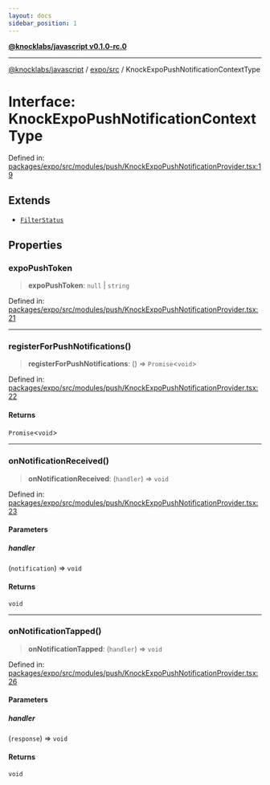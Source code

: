 ```yaml
---
layout: docs
sidebar_position: 1
---
```


[**@knocklabs/javascript v0.1.0-rc.0**](../../../index.mdx)

***

[@knocklabs/javascript](../../../modules.mdx) / [expo/src](../index.mdx) / KnockExpoPushNotificationContextType

# Interface: KnockExpoPushNotificationContextType

Defined in: [packages/expo/src/modules/push/KnockExpoPushNotificationProvider.tsx:19](https://github.com/knocklabs/javascript/blob/main/packages/expo/src/modules/push/KnockExpoPushNotificationProvider.tsx#L19)

## Extends

- [`FilterStatus`](../../../react/src/index.mdx#filterstatus)

## Properties

### expoPushToken

> **expoPushToken**: `null` \| `string`

Defined in: [packages/expo/src/modules/push/KnockExpoPushNotificationProvider.tsx:21](https://github.com/knocklabs/javascript/blob/main/packages/expo/src/modules/push/KnockExpoPushNotificationProvider.tsx#L21)

***

### registerForPushNotifications()

> **registerForPushNotifications**: () => `Promise`\<`void`\>

Defined in: [packages/expo/src/modules/push/KnockExpoPushNotificationProvider.tsx:22](https://github.com/knocklabs/javascript/blob/main/packages/expo/src/modules/push/KnockExpoPushNotificationProvider.tsx#L22)

#### Returns

`Promise`\<`void`\>

***

### onNotificationReceived()

> **onNotificationReceived**: (`handler`) => `void`

Defined in: [packages/expo/src/modules/push/KnockExpoPushNotificationProvider.tsx:23](https://github.com/knocklabs/javascript/blob/main/packages/expo/src/modules/push/KnockExpoPushNotificationProvider.tsx#L23)

#### Parameters

##### handler

(`notification`) => `void`

#### Returns

`void`

***

### onNotificationTapped()

> **onNotificationTapped**: (`handler`) => `void`

Defined in: [packages/expo/src/modules/push/KnockExpoPushNotificationProvider.tsx:26](https://github.com/knocklabs/javascript/blob/main/packages/expo/src/modules/push/KnockExpoPushNotificationProvider.tsx#L26)

#### Parameters

##### handler

(`response`) => `void`

#### Returns

`void`
